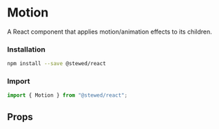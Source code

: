 
# Motion

A React component that applies motion/animation effects to its children.

### Installation

```bash
npm install --save @stewed/react
```

### Import

```js
import { Motion } from "@stewed/react";
```

<Meta of={MotionStories} />

<Stories />

## Props

<ArgTypes of={MotionStories} />
